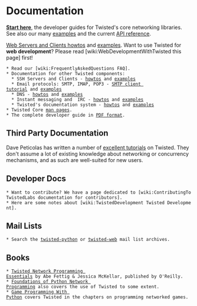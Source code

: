 = Documentation =
'''[http://twistedmatrix.com/documents/current/core/howto/index.html Start here]''', the developer guides for Twisted's core networking libraries. See also our many [http://twistedmatrix.com/documents/current/core/examples/ examples] and the current [http://twistedmatrix.com/documents/current/api/ API reference].

[http://twistedmatrix.com/documents/current/web/howto/ Web Servers and Clients howtos] and [http://twistedmatrix.com/documents/current/web/examples/ examples]. Want to use Twisted for '''web development'''? Please read [wiki:WebDevelopmentWithTwisted this page] first!


 * Read our [wiki:FrequentlyAskedQuestions FAQ].
 * Documentation for other Twisted components:
   * SSH Servers and Clients - [http://twistedmatrix.com/documents/current/conch/howto/ howtos] and [http://twistedmatrix.com/documents/current/conch/examples/ examples]   
   * Email protocols: SMTP, IMAP, POP3 - [http://twistedmatrix.com/documents/current/mail/tutorial/smtpclient/smtpclient.html  SMTP client tutorial] and [http://twistedmatrix.com/documents/current/mail/examples/ examples]
   * DNS - [http://twistedmatrix.com/documents/current/names/howto/ howtos] and [http://twistedmatrix.com/documents/current/names/examples/ examples]
   * Instant messaging and  IRC - [http://twistedmatrix.com/documents/current/words/howto/ howtos] and [http://twistedmatrix.com/documents/current/words/examples/ examples]
   * Twisted's documentation system - [http://twistedmatrix.com/documents/current/lore/howto/ howtos] and [http://twistedmatrix.com/documents/current/lore/examples/ examples]
 * Twisted Core [http://twistedmatrix.com/documents/current/core/man/ man pages].
 * The complete developer guide in [https://media.readthedocs.org/pdf/twisted/latest/twisted.pdf PDF format].


== Third Party Documentation ==

Dave Peticolas has written a number of [http://krondo.com/?page_id=1327 excellent tutorials] on Twisted. They don't assume a lot of existing knowledge about networking or concurrency mechanisms, and as such are well-suited for new users. 

== Developer Docs ==

 * Want to contribute? We have a page dedicated to [wiki:ContributingToTwistedLabs documentation for contributors].
 * Here are some notes about [wiki:TwistedDevelopment Twisted Development].

== Mail Lists ==

 * Search the [http://www.google.com/coop/cse?cx=000092903031650492802:wmoqkjvon0i twisted-python] or [http://www.google.com/search?q=site%3Atwistedmatrix.com+inurl%3Apipermail%2Ftwisted-web&btnG=Search twisted-web] mail list archives.

== Books == 

 * [http://www.amazon.com/exec/obidos/ASIN/1449326110/jpcalsjou-20 Twisted Network Programming Essentials] by Abe Fettig & Jessica McKellar, published by O'Reilly.
 * [http://www.amazon.com/exec/obidos/ASIN/1590593715/jpcalsjou-20 Foundations of Python Network Programming] also covers the use of Twisted to some extent.
 * [http://www.amazon.com/exec/obidos/ASIN/1584502584/jpcalsjou-20 Game Programming With Python] covers Twisted in the chapters on programming networked games.